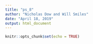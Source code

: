 ```yaml
---
title: "ps_8"
author: "Nicholas Dow and Will Smiles"
date: "April 18, 2019"
output: html_document
---
```


```r
knitr::opts_chunk$set(echo = TRUE)
```

